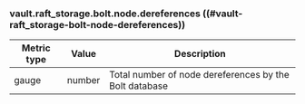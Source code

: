 ### vault.raft_storage.bolt.node.dereferences ((#vault-raft_storage-bolt-node-dereferences))

Metric type | Value   | Description
----------- | ------- | -----------
gauge       | number  | Total number of node dereferences by the Bolt database
